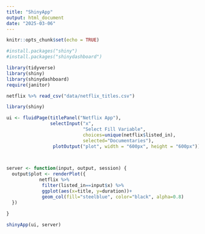 ```yaml
---
title: "ShinyApp"
output: html_document
date: "2025-03-06"
---
```


```r
knitr::opts_chunk$set(echo = TRUE)
```

```r
#install.packages("shiny")
#install.packages("shinydashboard")
```

```r
library(tidyverse)
library(shiny)
library(shinydashboard)
require(janitor)
```

```r
netflix %>% read_csv("data/netflix_titles.csv")
```


```r
library(shiny)

ui <- fluidPage(titlePanel("Netflix App"),
                selectInput("x",
                            "Select Fill Variable",
                            choices=unique(netflix$listed_in),
                            selected="Documentaries"),
                 plotOutput("plot", width = "600px", height = "600px"))
  


server <- function(input, output, session) {
  output$plot <- renderPlot({
            netflix %>% 
             filter(listed_in==input$x) %>% 
             ggplot(aes(x=title, y=duration))+
             geom_col(fill="steelblue", color="black", alpha=0.8)
  })
  
}

shinyApp(ui, server)
```

